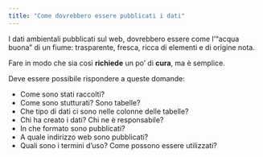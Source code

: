 ```yaml
---
title: "Come dovrebbero essere pubblicati i dati"
---
```


I dati ambientali pubblicati sul web, dovrebbero essere come l'"acqua buona" di un fiume: trasparente, fresca, ricca di elementi e di origine nota.

Fare in modo che sia così **richiede** un po' di **cura**, ma è semplice.

Deve essere possibile rispondere a queste domande:

  - Come sono stati raccolti?
  - Come sono stutturati? Sono tabelle?
  - Che tipo di dati ci sono nelle colonne delle tabelle?
  - Chi ha creato i dati? Chi ne è responsabile?
  - In che formato sono pubblicati?
  - A quale indirizzo web sono pubblicati?
  - Quali sono i termini d'uso? Come possono essere utilizzati?

